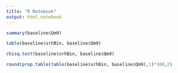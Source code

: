 ---
title: "R Notebook"
output: html_notebook
---

```{r}
summary(baseline$Qm9)
```
```{r}
table(baseline$srhBin, baseline$Qm9)
```

```{r}
chisq.test(baseline$srhBin, baseline$Qm9)
```
```{r}
round(prop.table(table(baseline$srhBin, baseline$Qm9),1)*100,2)
```

